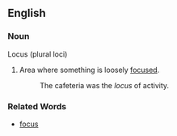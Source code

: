 ==English==
===Noun===
Locus (plural loci)
# Area where something is loosely [[focused]].
#: The cafeteria was the ''locus'' of activity.
===Related Words===
*[[focus]]